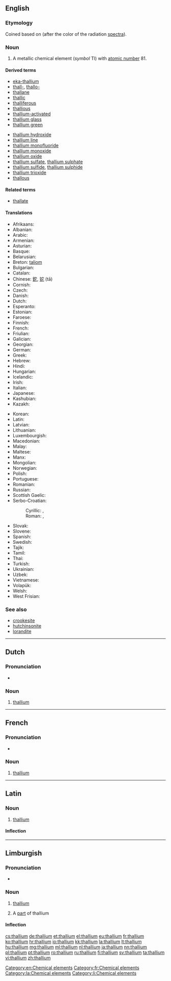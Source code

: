 {{also|Thallium}}
==English==
{{elements|Tl|mercury|Hg|lead|Pb}}

===Etymology===
Coined based on {{etyl|grc}} {{term|θαλλός||green branch|lang=grc|tr=thallos}} (after the color of the radiation [[spectra]]).

===Noun===
{{en-noun|-}}
{{wikipedia}}

# A metallic chemical element (''symbol'' Tl) with [[atomic number]] 81.

====Derived terms====
{{top2}}
* [[eka-thallium]]
* [[thall-]], [[thallo-]]
* [[thallane]]
* [[thallic]]
* [[thalliferous]]
* [[thallious]]
* [[thallium-activated]]
* [[thallium glass]]
* [[thallium green]]
{{mid2}}
* [[thallium hydroxide]]
* [[thallium line]]
* [[thallium monofluoride]]
* [[thallium monoxide]]
* [[thallium oxide]]
* [[thallium sulfate]], [[thallium sulphate]]
* [[thallium sulfide]], [[thallium sulphide]]
* [[thallium trioxide]]
* [[thallous]]
{{bottom}}

====Related terms====
* [[thallate]]

====Translations====
{{trans-top|chemical element}}
* Afrikaans: {{t-|af|tallium}}
* Albanian: {{t-|sq|talium}}
* Arabic: {{t-|ar|ثاليوم|m|tr=θályum}}
* Armenian: {{t-|hy|թալիում|tr=tʿalium}}
* Asturian: {{t-|ast|taliu|m}}
* Basque: {{t-|eu|talioa}}
* Belarusian: {{t-|be|талiй|m|tr=tálij}}
* Breton: [[taliom]]
* Bulgarian: {{t-|bg|таллий|m|tr=tállij}}
* Catalan: {{t-|ca|tal·li}}
* Chinese: [[鉈]], [[铊]] (tā)
* Cornish: {{t-|kw|thalyum}}
* Czech: {{t+|cs|thallium}}
* Danish: {{t-|da|thallium}}
* Dutch: {{t+|nl|thallium|n}}
* Esperanto: {{t-|eo|talio}}
* Estonian: {{t-|et|tallium}}
* Faroese: {{t-|fo|thallium}}
* Finnish: {{t+|fi|tallium}}
* French: {{t+|fr|thallium|m}}
* Friulian: {{tø|fur|tali}}
* Galician: {{t+|gl|talio}}
* Georgian: {{t-|ka|თალიუმი|tr=taliumi}}
* German: {{t+|de|Thallium|n}}
* Greek: {{t+|el|θάλλιο|n|tr=thállio}}
* Hebrew: {{t+|he|תליום|tr=tályum}}
* Hindi: {{t-|hi|सिक्ष्यातु|tr=sikshyaatu|sc=Deva}}
* Hungarian: {{t+|hu|tallium}}
* Icelandic: {{t+|is|þallín}}
* Irish: {{t-|ga|tailliam}}
* Italian: {{t+|it|tallio|m}}
* Japanese: {{t+|ja|タリウム|tr=tariumu}}
* Kashubian: {{t-|csb|tôl}}
* Kazakh: {{t-|kk|таллий|tr=tallii|sc=Cyrl}}
{{trans-mid}}
* Korean: {{t+|ko|탈륨|tr=tallyum|sc=Hang}}
* Latin: {{t+|la|thallium}}
* Latvian: {{t-|lv|tallijs}}
* Lithuanian: {{t+|lt|talis}}
* Luxembourgish: {{t-|lb|Thallium}}
* Macedonian: {{t-|mk|талиум|tr=tálium}}
* Malay: {{t-|ms|talium}}
* Maltese: {{t-|mt|tallju}}
* Manx: {{t-|gv|thallium}}
* Mongolian: {{t-|mn|талли|tr=talli}}
* Norwegian: {{t-|no|thallium}}
* Polish: {{t+|pl|tal|m}}
* Portuguese: {{t+|pt|tálio|m}}
* Romanian: {{t+|ro|taliu|n}}
* Russian: {{t+|ru|таллий|m|tr=tállij}}
* Scottish Gaelic: {{t-|gd|tailliam}}
* Serbo-Croatian:
*: Cyrillic: {{t-|sh|талиjум|m}}, {{t-|sh|талиj|m}}
*: Roman: {{t-|sh|talijum}}, {{t-|sh|talij}}
* Slovak: {{t-|sk|tálium}}
* Slovene: {{t+|sl|talij}}
* Spanish: {{t+|es|talio|m}}
* Swedish: {{t+|sv|tallium}}
* Tajik: {{t-|tg|talli'|sc=Latn}}
* Tamil: {{t-|ta|தல்லியம்|tr=talliyam}}
* Thai: {{t-|th|แทลเลียม|tr=taenliam}}
* Turkish: {{t+|tr|talyum}}
* Ukrainian: {{t-|uk|талiй|m|tr=tálij}}
* Uzbek: {{t-|uz|таллий|tr=talliy|sc=Cyrl}}
* Vietnamese: {{t+|vi|tali}}
* Volapük: {{t+|vo|talin}}
* Welsh: {{t+|cy|thaliwm}}
* West Frisian: {{t-|fy|thallium}}
{{trans-bottom}}

===See also===
* [[crookesite]]
* [[hutchinsonite]]
* [[lorandite]]

[[Category:en:Chemical elements]]

----

==Dutch==
{{wikipedia|lang=nl}}
{{elements|Tl|kwik|Hg|lood|Pb|lang=nl}}

===Pronunciation===
* {{audio|Nl-thallium.ogg|Audio}}

===Noun===
{{nl-noun|n|-|-}}

# [[#English|thallium]]

----

==French==
{{wikipedia|lang=fr}}

===Pronunciation===
* {{IPA|lang=fr|/ta.ljɔm/}}

===Noun===
{{fr-noun-unc|m}}

# [[#English|thallium]]

[[Category:fr:Chemical elements]]

----

==Latin==
{{wikipedia|lang=la}}

===Noun===
{{la-noun|thallium|thallii|thalliī|n|second}}

# [[#English|thallium]]

====Inflection====
{{la-decl-2nd-N|thalli}}

[[Category:la:Chemical elements]]

----

==Limburgish==

===Pronunciation===
* {{IPA|[ˈðɑ˦ʎɔ˧m]|lang=li}}

===Noun===
{{li-noun|g=n}}

# {{uncountable|lang=li}} [[thallium#English|thallium]]
# A [[part]] of thallium

====Inflection====
{{li-decl-noun-um|thalli}}

[[Category:li:Chemical elements]]

[[cs:thallium]]
[[de:thallium]]
[[et:thallium]]
[[el:thallium]]
[[eu:thallium]]
[[fr:thallium]]
[[ko:thallium]]
[[hr:thallium]]
[[io:thallium]]
[[kk:thallium]]
[[la:thallium]]
[[lt:thallium]]
[[hu:thallium]]
[[mg:thallium]]
[[ml:thallium]]
[[nl:thallium]]
[[ja:thallium]]
[[nn:thallium]]
[[pl:thallium]]
[[pt:thallium]]
[[ro:thallium]]
[[ru:thallium]]
[[fi:thallium]]
[[sv:thallium]]
[[ta:thallium]]
[[vi:thallium]]
[[zh:thallium]]